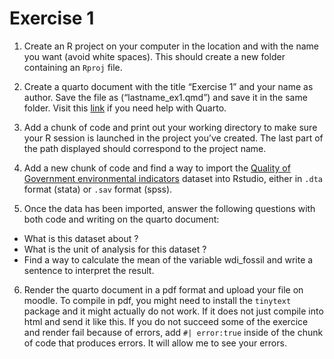 # Exercise 1 {.unnumbered}

1.  Create an R project on your computer in the location and with the name you want (avoid white spaces). This should create a new folder containing an `Rproj` file.

2.  Create a quarto document with the title "Exercise 1" and your name as author. Save the file as ("lastname_ex1.qmd") and save it in the same folder. Visit this [link](https://r4ds.hadley.nz/quarto.html) if you need help with Quarto.

3.  Add a chunk of code and print out your working directory to make sure your R session is launched in the project you've created. The last part of the path displayed should correspond to the project name.

4.  Add a new chunk of code and find a way to import the [Quality of Government environmental indicators](https://www.gu.se/en/quality-government/qog-data/data-downloads/environmental-indicators-dataset) dataset into Rstudio, either in `.dta` format (stata) or `.sav` format (spss).

5.  Once the data has been imported, answer the following questions with both code and writing on the quarto document:

-   What is this dataset about ?
-   What is the unit of analysis for this dataset ?
-   Find a way to calculate the mean of the variable wdi_fossil and write a sentence to interpret the result.

6.  Render the quarto document in a pdf format and upload your file on moodle. To compile in pdf, you might need to install the `tinytext` package and it might actually do not work. If it does not just compile into html and send it like this. If you do not succeed some of the exercice and render fail because of errors, add `#| error:true` inside of the chunk of code that produces errors. It will allow me to see your errors.
